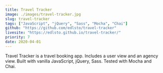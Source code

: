 ```yaml
---
title: Travel Tracker
image: ./images/travel-tracker.jpg
slug: travel-tracker
tags: ["JavaScript", "jQuery", "Sass", "Mocha", "Chai"]
github: "https://github.com/edlsto/travel-tracker"
livesite: "https://edlsto.github.io/travel-tracker/"
priority: 7
date: 2020-04-01
---
```


Travel Tracker is a travel booking app. Includes a user view and an agency view. Built with vanilla JavaScript, jQuery, Sass. Tested with Mocha and Chai.
